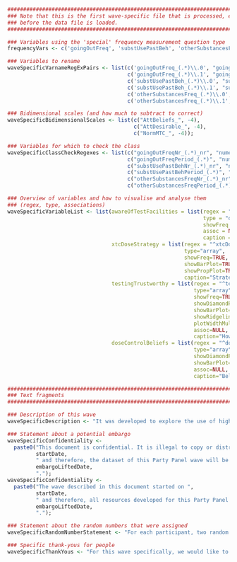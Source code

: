 ```r
###############################################################################
### Note that this is the first wave-specific file that is processed, even
### before the data file is loaded.
###############################################################################

### Variables using the 'special' frequency measurement question type
frequencyVars <- c('goingOutFreq', 'substUsePastBeh', 'otherSubstancesFreq');

### Variables to rename
waveSpecificVarnameRegExPairs <- list(c('goingOutFreq_(.*)\\.0', "goingOutFreqPeriod_\\1"),
                                      c('goingOutFreq_(.*)\\.1', "goingOutFreqNr_\\1_nr"),
                                      c('substUsePastBeh_(.*)\\.0', "substUsePastBehPeriod_\\1"),
                                      c('substUsePastBeh_(.*)\\.1', "substUsePastBehNr_\\1_nr"),
                                      c('otherSubstancesFreq_(.*)\\.0', "otherSubstancesFreqPeriod_\\1"),
                                      c('otherSubstancesFreq_(.*)\\.1', "otherSubstancesFreqNr_\\1_nr"));

### Bidimensional scales (and how much to subtract to correct)
waveSpecificBidimensionalScales <- list(c("AttBeliefs_", -4),
                                        c("AttDesirable_", -4),
                                        c("NormMTC_", -4));

### Variables for which to check the class
waveSpecificClassCheckRegexes <- list(c("goingOutFreqNr_(.*)_nr", "numeric"),
                                      c("goingOutFreqPeriod_(.*)", "numeric"),
                                      c("substUsePastBehNr_(.*)_nr", "numeric"),
                                      c("substUsePastBehPeriod_(.*)", "numeric"),
                                      c("otherSubstancesFreqNr_(.*)_nr", "numeric"),
                                      c("otherSubstancesFreqPeriod_(.*)", "numeric"));

### Overview of variables and how to visualise and analyse them
### (regex, type, associations)
waveSpecificVariableList <- list(awareOfTestFacilities = list(regex = "^testing_Awareness$",
                                                              type = "dichotomous",
                                                              showFreq = TRUE,
                                                              assoc = NULL,
                                                              caption = "Whether participants know that they can get XTC tested in the Netherlands"),
                                 xtcDoseStrategy = list(regex = "^xtcDoseStrategy(?!_other).*$",
                                                        type="array",
                                                        showFreq=TRUE,
                                                        showBarPlot=TRUE,
                                                        showPropPlot=TRUE,
                                                        caption="Strategies people use to determine the strength of their pills"),
                                 testingTrustworthy = list(regex = "^testing_Trustworthy_.*$",
                                                           type="array",
                                                           showFreq=TRUE,
                                                           showDiamondPlot=TRUE,
                                                           showBarPlot=TRUE,
                                                           showRidgelinePlot=TRUE,
                                                           plotWidthMultiplier=1.3,
                                                           assoc=NULL,
                                                           caption="How trustworthy people consider different sources of information about their pill content/strength"),
                                 doseControlBeliefs = list(regex = "^doseControlBeliefs.*$",
                                                           type="array",
                                                           showDiamondPlot=TRUE,
                                                           showBarPlot=TRUE,
                                                           assoc=NULL,
                                                           caption="Beliefs people have about the control over their dose"));

########################################################################
### Text fragments
########################################################################

### Description of this wave
waveSpecificDescription <- "It was developed to explore the use of high doses of ecstasy, in response to the average dose of 3,4-Methylenedioxymethamphetamine (MDMA) in ecstasy pills on the Dutch markets. Specifically, the determinants were measured of three behaviors: using a high dose of MDMA (regardless of whether this was ingested in one highly dosed ecstasy pill, or in multiple lower dosed pills), using highly dosed ecstasy pills (regardless of whether a high dose of MDMA was ingested), and getting one's ecstasy tested.";

### Statement about a potential embargo
waveSpecificConfidentiality <-
  paste0("This document is confidential. It is illegal to copy or distribute it in any form. An embargo of 2 years rests upon all Party Panel datasets. The wave described in this document started on ",
         startDate,
         " and therefore, the dataset of this Party Panel wave will be released under CC-BY-NC-SA (see http://creativecommons.org/licenses/by-nc-sa/4.0/) on",
         embargoLiftedDate,
         ".");
waveSpecificConfidentiality <-
  paste0("The wave described in this document started on ",
         startDate,
         " and therefore, all resources developed for this Party Panel wave as well as the collected data are available under CC-BY-NC-SA (see http://creativecommons.org/licenses/by-nc-sa/4.0/) and have been since ",
         embargoLiftedDate,
         ".");

### Statement about the random numbers that were assigned
waveSpecificRandomNumberStatement <- "For each participant, two random numbers were set. The first was set to a value of 1, 2 or 3, and determined for which behavior determinants would be measured (participants were also provided with the opportunity to answer questions about the other behaviors, if they wanted). The second was set to an integer number between (and including) 0 and 10. This second number was used to explore how participants would respond if testing would be available in the whole of the Netherlands for different costs (i.e. 0 to 10 euros).";

### Specific thank-yous for people
waveSpecificThankYous <- "For this wave specifically, we would like to thank Ferry Goossens for thinking along with the questionnaire.";


```
